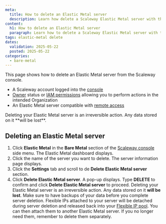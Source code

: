 ```yaml
---
meta:
  title: How to delete an Elastic Metal server
  description: Learn how delete a Scaleway Elastic Metal server with this step-by-step guide.
content:
  h1: How to delete an Elastic Metal server
  paragraph: Learn how to delete a Scaleway Elastic Metal server with this step-by-step guide.
tags: elastic-metal delete
dates:
  validation: 2025-05-22
  posted: 2025-05-22
categories:
  - bare-metal
---
```


This page shows how to delete an Elastic Metal server from the Scaleway console.

<Macro id="requirements" />

- A Scaleway account logged into the [console](https://console.scaleway.com)
- [Owner](/iam/concepts/#owner) status or [IAM permissions](/iam/concepts/#permission) allowing you to perform actions in the intended Organization
- An Elastic Metal server compatible with [remote access](/elastic-metal/concepts/#remote-access)

<Message type="important">
  Deleting your Elastic Metal server is an irreversible action. Any data stored on it **will be lost**.
</Message>

## Deleting an Elastic Metal server

1. Click **Elastic Metal** in the **Bare Metal** section of the [Scaleway console](https://console.scaleway.com) side menu. The Elastic Metal dashboard displays.
2. Click the name of the server you want to delete. The server information page displays.
3. Click the **Settings** tab and scroll to de **Delete Elastic Metal server** section.
4. Click **Delete Elastic Metal server**. A pop-up displays. Type **DELETE** to confirm and click **Delete Elastic Metal server** to proceed.
    <Message type="important">
      Deleting your Elastic Metal server is an irreversible action. Any data stored on it **will be lost**. Make sure to have backups of your data before you complete server deletion.
    </Message>
    <Message type="tip">
      Flexible IPs attached to your server will be detached during server deletion and released back into your [Flexible IP pool](https://console.scaleway.com/elastic-metal/flexible-ips/). 
      You can then attach them to another Elastic Metal server. If you no longer need them, remember to delete them separately.
    </Message>